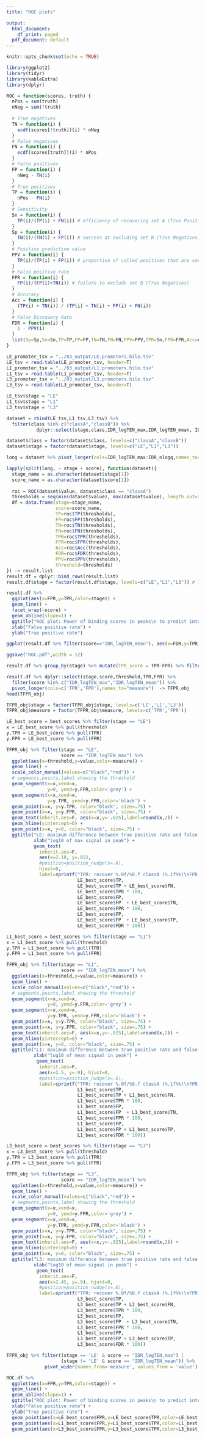 ```yaml
---
title: "ROC plots"

output:
  html_document:
    df_print: paged
  pdf_document: default
---
```


```r
knitr::opts_chunk$set(echo = TRUE)

library(ggplot2)
library(tidyr)
library(kableExtra)
library(dplyr)
```

```r
ROC = function(scores, truth) {
  nPos = sum(truth)
  nNeg = sum(!truth)
  
  # True negatives
  TN = function(i) {
    ecdf(scores[!truth])(i) * nNeg
  }
  # False negatives
  FN = function(i) {
    ecdf(scores[truth])(i) * nPos
  }
  # False positives
  FP = function(i) {
    nNeg - TN(i)
  }
  # True positives
  TP = function(i) {
    nPos - FN(i)
  }
  # Sensitivity
  Sn = function(i) {
    TP(i)/(TP(i) + FN(i)) # efficiency of recovering set A (True Positives)
  }
  Sp = function(i) {
    TN(i)/(TN(i) + FP(i)) # success at excluding set B (True Negatives)
  }
  # Positive predictive value
  PPV = function(i) {
    TP(i)/(TP(i) + FP(i)) # proportion of called positives that are correct
  }
  # False positive rate
  FPR = function(i) {
    FP(i)/(FP(i)+TN(i)) # failure to exclude set B (True Negatives)
  }
  # Accuracy
  Acc = function(i) {
    (TP(i) + TN(i)) / (TP(i) + TN(i) + FP(i) + FN(i))
  }
  # False Discovery Rate
  FDR = function(i) {
    1 - PPV(i)
  }
  list(Sp=Sp,Sn=Sn,TP=TP,FP=FP,TN=TN,FN=FN,PPV=PPV,TPR=Sn,FPR=FPR,Acc=Acc,FDR=FDR)
}


```

```r
LE_promoter_tsv = "../03_output/LE.promoters.hilo.tsv"
LE_tsv = read.table(LE_promoter_tsv, header=T)
L1_promoter_tsv = "../03_output/L1.promoters.hilo.tsv"
L1_tsv = read.table(L1_promoter_tsv, header=T)
L3_promoter_tsv = "../03_output/L3.promoters.hilo.tsv"
L3_tsv = read.table(L3_promoter_tsv, header=T)

LE_tsv$stage = "LE"
L1_tsv$stage = "L1"
L3_tsv$stage = "L3"

dataset = rbind(LE_tsv,L1_tsv,L3_tsv) %>% 
  filter(class %in% c("classA","classB")) %>% 
           dplyr::select(stage,class,IDR_logTEN_max,IDR_logTEN_mean, IDR_logTEN_value, IDR_logTEN_sum,IDR_nlogq)

dataset$class = factor(dataset$class, levels=c("classA","classB"))
dataset$stage = factor(dataset$stage, levels=c("LE","L1","L3"))

long = dataset %>% pivot_longer(cols=IDR_logTEN_max:IDR_nlogq,names_to="score") %>% group_by(stage,score)

```

```r
lapply(split(long, ~ stage + score), function(dataset){
  stage_name = as.character(dataset$stage[1])
  score_name = as.character(dataset$score[1])
  
  roc = ROC(dataset$value, dataset$class == "classA")
  thresholds = seq(min(dataset$value), max(dataset$value), length.out=100)
  df = data.frame(stage=stage_name,
                  score=score_name,
                  TP=roc$TP(thresholds),
                  FP=roc$FP(thresholds),
                  TN=roc$TN(thresholds),
                  FN=roc$FN(thresholds),
                  TPR=roc$TPR(thresholds),
                  FPR=roc$FPR(thresholds),
                  Acc=roc$Acc(thresholds),
                  FDR=roc$FDR(thresholds),
                  PPV=roc$PPV(thresholds),
                  threshold=thresholds)
}) -> result.list
result.df = dplyr::bind_rows(result.list)
result.df$stage = factor(result.df$stage, levels=c("LE","L1","L3")) # lost during the split
```

```r

result.df %>%
  ggplot(aes(x=FPR,y=TPR,color=stage)) + 
  geom_line() + 
  facet_wrap(~score) + 
  geom_abline(slope=1) +
  ggtitle("ROC plot: Power of binding scores in peaks\n to predict intestine enrichment") +
  xlab("False positive rate") +
  ylab("True positive rate")

ggplot(result.df %>% filter(score=="IDR_logTEN_mean"), aes(x=FDR,y=TPR, color=stage)) + geom_line() 

ggsave("ROC.pdf",width = 12)
```

```r
result.df %>% group_by(stage) %>% mutate(TPR_score = TPR-FPR) %>% filter(TPR_score == max(TPR_score)) %>% arrange(desc(TPR_score)) -> best_scores

result.df %>% dplyr::select(stage,score,threshold,TPR,FPR) %>% 
  filter(score %in% c("IDR_logTEN_max","IDR_logTEN_mean")) %>% 
  pivot_longer(cols=c('TPR','FPR'),names_to="measure")  -> TFPR_obj
head(TFPR_obj)

TFPR_obj$stage = factor(TFPR_obj$stage, levels=c('LE','L1','L3'))
TFPR_obj$measure = factor(TFPR_obj$measure, levels=c('TPR','FPR'))
```


```r
LE_best_score = best_scores %>% filter(stage == "LE")
x = LE_best_score %>% pull(threshold)
y.TPR = LE_best_score %>% pull(TPR)
y.FPR = LE_best_score %>% pull(FPR)

TFPR_obj %>% filter(stage == "LE", 
                    score == "IDR_logTEN_max") %>%
  ggplot(aes(x=threshold,y=value,color=measure)) + 
  geom_line() + 
  scale_color_manual(values=c("black","red")) +
  # segments,points,label showing the threshold
  geom_segment(x=x,xend=x,
               y=0, yend=y.FPR,color='grey') +
  geom_segment(x=x,xend=x,
               y=y.TPR, yend=y.FPR,color='black') +
  geom_point(x=x, y=y.TPR, color="black", size=.75) +
  geom_point(x=x, y=y.FPR, color="black", size=.75) +
  geom_text(inherit.aes=F, aes(x=x,y=-.025),label=round(x,2)) + 
  geom_hline(yintercept=0) +
  geom_point(x=x, y=0, color="black", size=.75) +
  ggtitle("LE: maximum difference between true positive rate and false positive rate") +
          xlab("log10 of max signal in peak") +       
          geom_text(
            inherit.aes=F,
            aes(x=2.18, y=.85), 
            #position=position_nudge(x=.6), 
            hjust=0,
            label=sprintf("TPR: recover %.0f/%0.f classA (%.1f%%)\nFPR: fail to exclude %.0f/%.0f classB (%.1f%%)\nFDR: false discovery rate %.0f/%.0f classB (%.1f%%)",
                          LE_best_score$TP,
                          LE_best_score$TP + LE_best_score$FN, 
                          LE_best_score$TPR * 100,
                          LE_best_score$FP,
                          LE_best_score$FP  + LE_best_score$TN,
                          LE_best_score$FPR * 100,
                          LE_best_score$FP,
                          LE_best_score$FP  + LE_best_score$TP,
                          LE_best_score$FDR * 100))

```

```r

L1_best_score = best_scores %>% filter(stage == "L1")
x = L1_best_score %>% pull(threshold)
y.TPR = L1_best_score %>% pull(TPR)
y.FPR = L1_best_score %>% pull(FPR)

TFPR_obj %>% filter(stage == "L1", 
                    score == "IDR_logTEN_mean") %>%
  ggplot(aes(x=threshold,y=value,color=measure)) + 
  geom_line() + 
  scale_color_manual(values=c("black","red")) +
  # segments,points,label showing the threshold
  geom_segment(x=x,xend=x,
               y=0, yend=y.FPR,color='grey') +
  geom_segment(x=x,xend=x,
               y=y.TPR, yend=y.FPR,color='black') +
  geom_point(x=x, y=y.TPR, color="black", size=.75) +
  geom_point(x=x, y=y.FPR, color="black", size=.75) +
  geom_text(inherit.aes=F, aes(x=x,y=-.025),label=round(x,2)) + 
  geom_hline(yintercept=0) +
  geom_point(x=x, y=0, color="black", size=.75) +
  ggtitle("L1: maximum difference between true positive rate and false positive rate")+
          xlab("log10 of mean signal in peak") + 
           geom_text(
            inherit.aes=F,
            aes(x=2.5, y=.9), hjust=0,
            #position=position_nudge(x=.6), 
            label=sprintf("TPR: recover %.0f/%0.f classA (%.1f%%)\nFPR: fail to exclude %.0f/%.0f classB (%.1f%%)\nFDR (False Discovery Rate): %.0f/%.0f (%.1f%%)",
                          L1_best_score$TP,
                          L1_best_score$TP + L1_best_score$FN, 
                          L1_best_score$TPR * 100,
                          L1_best_score$FP,
                          L1_best_score$FP  + L1_best_score$TN,
                          L1_best_score$FPR * 100,
                          L1_best_score$FP,
                          L1_best_score$FP + L1_best_score$TP,
                          L1_best_score$FDR * 100))
```
```r

L3_best_score = best_scores %>% filter(stage == "L3")
x = L3_best_score %>% pull(threshold)
y.TPR = L3_best_score %>% pull(TPR)
y.FPR = L3_best_score %>% pull(FPR)

TFPR_obj %>% filter(stage == "L3", 
                    score == "IDR_logTEN_mean") %>%
  ggplot(aes(x=threshold,y=value,color=measure)) + 
  geom_line() + 
  scale_color_manual(values=c("black","red")) +
  # segments,points,label showing the threshold
  geom_segment(x=x,xend=x,
               y=0, yend=y.FPR,color='grey') +
  geom_segment(x=x,xend=x,
               y=y.TPR, yend=y.FPR,color='black') +
  geom_point(x=x, y=y.TPR, color="black", size=.75) +
  geom_point(x=x, y=y.FPR, color="black", size=.75) +
  geom_text(inherit.aes=F, aes(x=x,y=-.025),label=round(x,2)) + 
  geom_hline(yintercept=0) +
  geom_point(x=x, y=0, color="black", size=.75) +
  ggtitle("L3: maximum difference between true positive rate and false positive rate") +
          xlab("log10 of mean signal in peak") +
           geom_text(
            inherit.aes=F,
            aes(x=2.45, y=.9), hjust=0,
            #position=position_nudge(x=.6), 
            label=sprintf("TPR: recover %.0f/%0.f classA (%.1f%%)\nFPR: fail to exclude %.0f/%.0f classB (%.1f%%)\nFDR (False Discovery Rate): %.0f/%.0f (%.1f%%)",
                          L3_best_score$TP,
                          L3_best_score$TP + L3_best_score$FN, 
                          L3_best_score$TPR * 100,
                          L3_best_score$FP,
                          L3_best_score$FP  + L3_best_score$TN,
                          L3_best_score$FPR * 100,
                          L1_best_score$FP,
                          L3_best_score$FP + L3_best_score$TP,
                          L3_best_score$FDR * 100))
```
```r
TFPR_obj %>% filter((stage == 'LE' & score == "IDR_logTEN_max") |
                    (stage != 'LE' & score == "IDR_logTEN_mean")) %>%
              pivot_wider(names_from='measure', values_from = 'value') -> ROC.df

ROC.df %>%
  ggplot(aes(x=FPR,y=TPR,color=stage)) + 
  geom_line() + 
  geom_abline(slope=1) +
  ggtitle("ROC plot: Power of binding scores in peaks\n to predict intestine enrichment") +
  xlab("False positive rate") +
  ylab("True positive rate") +
  geom_point(aes(x=LE_best_score$FPR,y=LE_best_score$TPR,color=LE_best_score$stage))+
  geom_point(aes(x=L1_best_score$FPR,y=L1_best_score$TPR,color=L1_best_score$stage))+
  geom_point(aes(x=L3_best_score$FPR,y=L3_best_score$TPR,color=L3_best_score$stage))


```